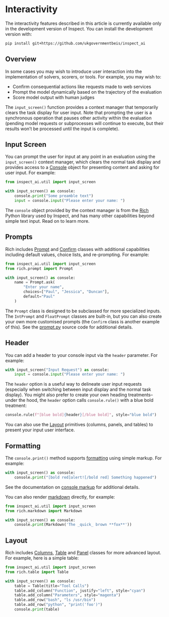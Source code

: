 # Interactivity {#sec-interactivity}

::: callout-note
The interactivity features described in this article is currently available only in the development version of Inspect. You can install the development version with:

``` .bash
pip install git+https://github.com/ukgovernmentbeis/inspect_ai
```
:::

## Overview

In some cases you may wish to introduce user interaction into the implementation of solvers, scorers, or tools. For example, you may wish to:

-   Confirm consequential actions like requests made to web services
-   Prompt the model dynamically based on the trajectory of the evaluation
-   Score model output with human judges

The `input_screen()` function provides a context manager that temporarily clears the task display for user input. Note that prompting the user is a synchronous operation that pauses other activity within the evaluation (pending model requests or subprocesses will continue to execute, but their results won't be processed until the input is complete).

## Input Screen

You can prompt the user for input at any point in an evaluation using the `input_screen()` context manager, which clears the normal task display and provides access to a [Console](https://rich.readthedocs.io/en/stable/console.html) object for presenting content and asking for user input. For example:

``` python
from inspect_ai.util import input_screen

with input_screen() as console:
    console.print("Some preamble text")
    input = console.input("Please enter your name: ")
```

The `console` object provided by the context manager is from the [Rich](https://rich.readthedocs.io/) Python library used by Inspect, and has many other capabilities beyond simple text input. Read on to learn more.

## Prompts

Rich includes [Prompt](https://rich.readthedocs.io/en/stable/prompt.html) and [Confirm](https://rich.readthedocs.io/en/stable/reference/prompt.html#rich.prompt.Confirm) classes with additional capabilities including default values, choice lists, and re-prompting. For example:

``` python
from inspect_ai.util import input_screen
from rich.prompt import Prompt

with input_screen() as console:
    name = Prompt.ask(
        "Enter your name", 
        choices=["Paul", "Jessica", "Duncan"], 
        default="Paul"
    )
```

The `Prompt` class is designed to be subclassed for more specialized inputs. The `IntPrompt` and `FloatPrompt` classes are built-in, but you can also create your own more customised prompts (the `Confirm` class is another example of this). See the [prompt.py](https://github.com/Textualize/rich/blob/master/rich/prompt.py) source code for additional details.

## Header

You can add a header to your console input via the `header` parameter. For example:

``` python
with input_screen("Input Request") as console:
    input = console.input("Please enter your name: ")
```

The `header` option is a useful way to delineate user input requests (especially when switching between input display and the normal task display). You might also prefer to create your own heading treatments--under the hood, the `header` option calls `console.rule()` with a blue bold treatment:

```python
console.rule(f"[blue bold]{header}[/blue bold]", style="blue bold")
```

You can also use the [Layout](#sec-layout) primitives (columns, panels, and tables) to present your input user interface.

## Formatting

The `console.print()` method supports [formatting]((https://rich.readthedocs.io/en/stable/console.html)) using simple markup. For example:

``` python
with input_screen() as console:
    console.print("[bold red]alert![/bold red] Something happened")
```

See the documentation on [console markup](https://rich.readthedocs.io/en/stable/markup.html) for additional details.

You can also render [markdown](https://rich.readthedocs.io/en/stable/markdown.html) directly, for example:

``` python
from inspect_ai.util import input_screen
from rich.markdown import Markdown

with input_screen() as console:
    console.print(Markdown('The _quick_ brown **fox**'))
```

## Layout {#sec-layout}

Rich includes [Columns](https://rich.readthedocs.io/en/stable/columns.html), [Table](https://rich.readthedocs.io/en/stable/tables.html) and [Panel](https://rich.readthedocs.io/en/stable/panel.html) classes for more advanced layout. For example, here is a simple table:

``` python
from inspect_ai.util import input_screen
from rich.table import Table

with input_screen() as console:
    table = Table(title="Tool Calls")
    table.add_column("Function", justify="left", style="cyan")
    table.add_column("Parameters", style="magenta")
    table.add_row("bash", "ls /usr/bin")
    table.add_row("python", "print('foo')")
    console.print(table)
```